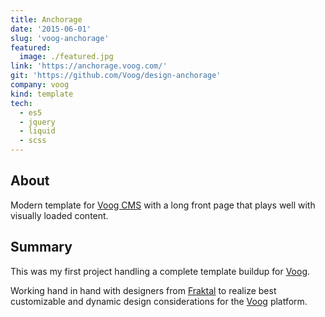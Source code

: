 ```yaml
---
title: Anchorage
date: '2015-06-01'
slug: 'voog-anchorage'
featured:
  image: ./featured.jpg
link: 'https://anchorage.voog.com/'
git: 'https://github.com/Voog/design-anchorage'
company: voog
kind: template
tech:
  - es5
  - jquery
  - liquid
  - scss
---
```


## About

Modern template for [Voog CMS](/projects/voog-cms) with a long front page that plays well with visually loaded content.

## Summary

This was my first project handling a complete template buildup for [Voog](/projects/voog-cms).

Working hand in hand with designers from [Fraktal](https://fraktal.co/) to realize best customizable and dynamic design considerations for the [Voog](/projects/voog-cms) platform.
